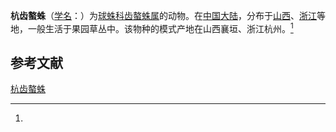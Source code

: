 {{Speciesbox
| name = 杭齿螯蛛
| status = 
| status_system = 
| image = 
| genus = Enoplognatha
| species = hangzhouensis
| authority = (Zhu, 1998)<ref name='id13049'>{{cite web| url =http://www.bioinfo.cn/db05/BjdwSpecies.php?action=view&id=13049| title =杭齿螯蛛| work =《中国动物物种编目数据库》| publisher =中国科学院微生物研究所| author =中国科学院动物研究所| accessdate =2009-04-28| deadurl =yes| archiveurl =https://web.archive.org/web/20160305063911/http://www.bioinfo.cn/db05/BjdwSpecies.php?action=view&id=13049| archivedate =2016-03-05}}</ref>
}}

'''杭齿螯蛛'''（[[学名|学名]]：{{lang|la|''Enoplognatha hangzhouensis''}}）为[[球蛛科|球蛛科]][[齿螯蛛属|齿螯蛛属]]的动物。在[[中国大陆|中国大陆]]，分布于[[山西|山西]]、[[浙江|浙江]]等地，一般生活于果园草丛中。该物种的模式产地在山西襄垣、浙江杭州。<ref name='id13049'/>

== 参考文献 ==
{{reflist}}

{{Wikispecies|Enoplognatha hangzhouensis}}

[[Category:齿螯蛛属|杭齿螯蛛]]


{{蜘蛛小作品}}